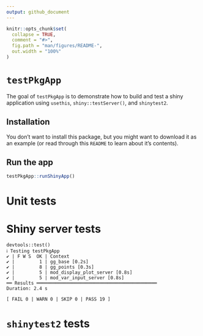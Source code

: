 ```yaml
---
output: github_document
---
```


<!-- README.md is generated from README.Rmd. Please edit that file -->

```r
knitr::opts_chunk$set(
  collapse = TRUE,
  comment = "#>",
  fig.path = "man/figures/README-",
  out.width = "100%"
)
```

# `testPkgApp`

<!-- badges: start -->
<!-- badges: end -->

The goal of `testPkgApp` is to demonstrate how to build and test a shiny application using `usethis`, `shiny::testServer()`, and `shinytest2`.

## Installation

You don't want to install this package, but you might want to download it as an example (or read through this `README` to learn about it's contents).

## Run the app

```r
testPkgApp::runShinyApp()
```

# Unit tests 



# Shiny server tests 

```
devtools::test()
ℹ Testing testPkgApp
✔ | F W S  OK | Context
✔ |         1 | gg_base [0.2s]                                      
✔ |         8 | gg_points [0.3s]                                               
✔ |         5 | mod_display_plot_server [0.8s]                                 
✔ |         5 | mod_var_input_server [0.8s]                                     
══ Results ════════════════════════════════════════════
Duration: 2.4 s

[ FAIL 0 | WARN 0 | SKIP 0 | PASS 19 ]
```


# `shinytest2` tests



